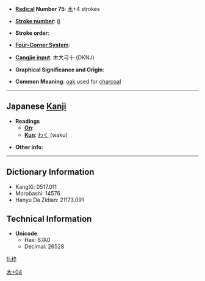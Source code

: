 * '''[[Wiktionary:Chinese radical index| Radical]] Number 75''': [[Wiktionary:Chinese radical index 木|木]]+4 strokes

* '''[[Wiktionary:Chinese total strokes index|Stroke number]]''': [[Wiktionary:Chinese total strokes index 8|8]]

* '''Stroke order''': 

* '''[[Wiktionary:Chinese four corner index|Four-Corner System]]''': 

* '''[[Wiktionary:Chinese Cangjie index|Cangjie input]]''': 木大弓十 (DKNJ)

* '''Graphical Significance and Origin''': 

* '''Common Meaning''': [[oak]] used for [[charcoal]]

----

== Japanese [[Kanji]] ==

* '''Readings'''
** '''[[On]]''': 
** '''[[Kun]]''': [[わく]] (waku)

* '''Other info''':

----

== Dictionary Information ==

* KangXi: 0517.011
* Morobashi: 14576
* Hanyu Da Zidian: 21173.091

== Technical Information ==

* '''Unicode''':
** Hex: 67A0
** Decimal: 26528

[[Category:Japanese-only CJKV Characters|木+04]]

[[fi:枠]]